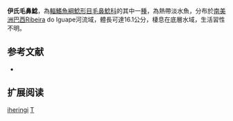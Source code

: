 {{Speciesbox
| name = 伊氏毛鼻鯰
| image = 
| image_width = 
| status = NE
| status_system = IUCN3.1
| genus = Trichomycterus
| species = iheringi
| authority = [[Eigenmann|Eigenmann]], 1917
| synonyms = *''Pygidium iheringi'', Eigenmann, 1917
}}

'''伊氏毛鼻鯰'''，為[[輻鰭魚綱|輻鰭魚綱]][[鯰形目|鯰形目]][[毛鼻鯰科|毛鼻鯰科]]的其中一[[種|種]]，為熱帶淡水魚，分布於[[南美洲|南美洲]][[巴西|巴西]]Ribeira do Iguape河流域，體長可達16.1公分，棲息在底層水域，生活習性不明。

== 参考文献 ==
*{{FishBase_species|genus=Trichomycterus|species|iheringi|year=2014|month=11}}

== 扩展阅读 ==
{{refbegin}}
{{wikispecies-inline|Trichomycterus iheringi|伊氏毛鼻鯰}}
{{refend}}
{{Taxonbar|from=Q3753733}}

[[Category:毛鼻鯰属|iheringi]]
[[Category:1917年描述的鱼类|T]]

{{鯰形目小作品}}